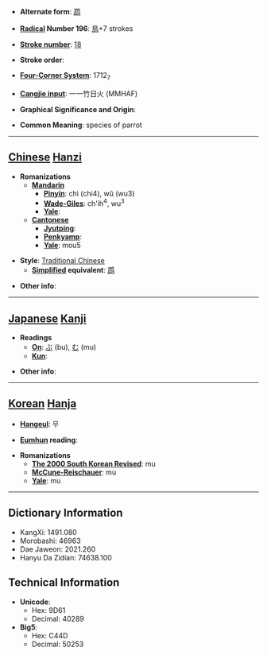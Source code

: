 * '''Alternate form''': [[鹉]]

* '''[[Wiktionary:Chinese radical index| Radical]] Number 196''': [[Wiktionary:Chinese radical index 鳥|鳥]]+7 strokes

* '''[[Wiktionary:Chinese total strokes index|Stroke number]]''': [[Wiktionary:Chinese total strokes index 18|18]]

* '''Stroke order''': 

* '''[[Wiktionary:Chinese four corner index|Four-Corner System]]''': 1712<sub>7</sub>

* '''[[Wiktionary:Chinese Cangjie index|Cangjie input]]''': 一一竹日火 (MMHAF)

* '''Graphical Significance and Origin''': 

* '''Common Meaning''': species of parrot

----

== [[Chinese]] [[Hanzi]] ==

* '''Romanizations'''
** '''[[Mandarin]]'''
*** '''[[Pinyin]]''': chì (chi4), wǔ (wu3)
*** '''[[Wade-Giles]]''': ch'ih<sup>4</sup>, wu<sup>3</sup>
*** '''[[Yale]]''': 
** '''[[Cantonese]]'''
*** '''[[Jyutping]]''':
*** '''[[Penkyamp]]''': 
*** '''[[Yale]]''': mou5

* '''Style''': [[Traditional Chinese]] 
** '''[[Simplified Chinese|Simplified]] equivalent''': [[鹉]]

* '''Other info''': 

----

== [[Japanese]] [[Kanji]] ==

* '''Readings'''
** '''[[On]]''': [[ぶ]] (bu), [[む]] (mu)
** '''[[Kun]]''': 

* '''Other info''':  

----

== [[Korean]] [[Hanja]] ==

* '''[[Hangeul]]''': 무

* '''[[Eumhun]] reading''': 

* '''Romanizations'''
** '''[[The 2000 South Korean Revised Romanization|The 2000 South Korean Revised]]''': mu
** '''[[McCune-Reischauer]]''': mu
** '''[[Yale]]''': mu

----

== Dictionary Information ==

* KangXi: 1491.080
* Morobashi: 46963
* Dae Jaweon: 2021.260
* Hanyu Da Zidian: 74638.100

== Technical Information ==

* '''Unicode''':
** Hex: 9D61
** Decimal: 40289
* '''Big5''':
** Hex: C44D
** Decimal: 50253